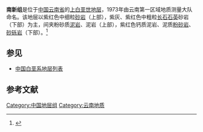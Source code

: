 {{Infobox rockunit
| name           = 南新组
| period         = 上白垩世
| age            = 
| image          = 
| imagesize      = 
| caption        = 
| type           = [[组_(地质学)|组]]
| prilithology   = 紫红色中细粒[[砂岩|砂岩]]（上部），紫灰、紫红色中粗粒[[长石|长石]][[石英|石英]]砂岩（下部）
| otherlithology = 粉砂质[[泥岩|泥岩]]、泥岩（上部），紫红色钙质泥岩、泥质[[粉砂岩|粉砂岩]]、[[砂砾岩|砂砾岩]]（下部）
| namedfor       = 
| namedby        = 云南第一区域地质测量大队
| region         = [[云南省|云南省]]
| country        = {{PRC}}
| coordinates    =
| unitof         =
| subunits       = 
| underlies      = [[虎头寺组|虎头寺组]]
| overlies       = [[景星组|景星组]]
| thickness      = 
| extent         =
| area           = 
| map            = 
| map_caption    = 
}}
'''南新组'''是位于[[中国|中国]][[云南省|云南省]]的[[上白垩世|上白垩世]][[地层|地层]]，1973年由云南第一区域地质测量大队命名。该地层以紫红色中细粒[[砂岩|砂岩]]（上部），紫灰、紫红色中粗粒[[长石|长石]][[石英|石英]]砂岩（下部）为主，间夹粉砂质[[泥岩|泥岩]]、泥岩（上部），紫红色钙质泥岩、泥质[[粉砂岩|粉砂岩]]、[[砂砾岩|砂砾岩]]（下部）。<ref>{{cite book | title=《中国岩石地层辞典》 | publisher=中国地质大学出版社 | author=高振家、陈克强、魏家庸 | year=2000}}</ref>

== 参见 ==
* [[中国白垩系地层列表|中国白垩系地层列表]]

== 参考文献 ==
{{Reflist}}

{{地质小作品}}

[[Category:中国地层组|Category:中国地层组]]
[[Category:云南地质|Category:云南地质]]